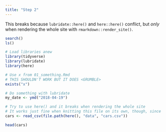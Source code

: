 ```yaml
---
title: "Step 2"
---
```


This breaks because `lubridate::here()` and `here::here()` conflict, but *only* when rendering the whole site with `rmarkdown::render_site()`.

```r
search()
ls()
```

```r
# Load libraries anew
library(tidyverse)
library(lubridate)
library(here)

# Use x from 01_something.Rmd
# THIS SHOULDN'T WORK BUT IT DOES <GRUMBLE>
exists("x")

# Do something with lubridate
my_date <- ymd("2018-04-19")

# Try to use here() and it breaks when rendering the whole site
# It works just fine when knitting this file on its own, though, since here is loaded after lubridate
cars <- read_csv(file.path(here(), "data", "cars.csv"))

head(cars)
```
